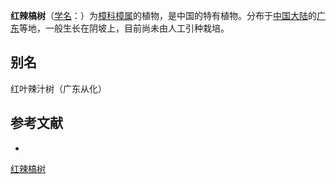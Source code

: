 {{Speciesbox
| name = 红辣槁树
| status = 
| status_system = 
| image =
| genus = Cinnamomum
| species = kwangtungense
| authority = Merr.
}}

'''红辣槁树'''（[[学名|学名]]：{{lang|la|''Cinnamomum kwangtungense''}}）为[[樟科|樟科]][[樟属|樟属]]的植物，是中国的特有植物。分布于[[中国大陆|中国大陆]]的[[广东|广东]]等地，一般生长在阴坡上，目前尚未由人工引种栽培。

== 别名 ==
红叶辣汁树（广东从化）

== 参考文献 ==
<div class="references-small">
* {{cite web| url =http://www.bioinfo.cn/db05/KmzwSpecies.php?action=view&id=11879| title =红辣槁树| work =《中国高等植物数据库全库》| publisher =中国科学院微生物研究所| author =昆明植物研究所| accessdate =2009-02-24| deadurl =yes| archiveurl =https://web.archive.org/web/20160305020817/http://www.bioinfo.cn/db05/KmzwSpecies.php?action=view&id=11879| archivedate =2016-03-05}}
</div>
{{Taxonbar|from=Q15227666}}

[[Category:樟属|红辣槁树]]


{{植物小作品}}